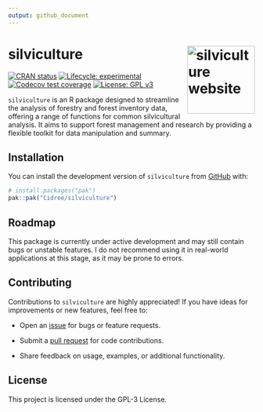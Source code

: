 ```yaml
---
output: github_document
---
```

# silviculture <a href="https://github.com/Cidree/silviculture"><img src="man/figures/logo.png" alt="silviculture website" align="right" height="138"/></a>

<!-- badges: start -->

[![CRAN status](https://www.r-pkg.org/badges/version/silviculture)](https://CRAN.R-project.org/package=silviculture) [![Lifecycle: experimental](https://img.shields.io/badge/lifecycle-experimental-orange.svg)](https://lifecycle.r-lib.org/articles/stages.html#experimental) [![Codecov test coverage](https://codecov.io/gh/Cidree/silviculture/graph/badge.svg)](https://app.codecov.io/gh/Cidree/silviculture) [![License: GPL v3](https://img.shields.io/badge/License-GPLv3-blue.svg)](https://www.gnu.org/licenses/gpl-3.0)

<!-- badges: end -->

`silviculture` is an R package designed to streamline the analysis of forestry and forest inventory data, offering a range of functions for common silvicultural analysis. It aims to support forest management and research by providing a flexible toolkit for data manipulation and summary.

## Installation

You can install the development version of `silviculture` from [GitHub](https://github.com/) with:

``` r
# install.packages("pak")
pak::pak("Cidree/silviculture")
```

## Roadmap

This package is currently under active development and may still contain bugs or unstable features. I do not recommend using it in real-world applications at this stage, as it may be prone to errors.

## Contributing

Contributions to `silviculture` are highly appreciated! If you have ideas for improvements or new features, feel free to:

-   Open an [issue](https://github.com/Cidree/silviculture/issues) for bugs or feature requests.

-   Submit a [pull request](https://github.com/Cidree/silviculture/pulls) for code contributions.

-   Share feedback on usage, examples, or additional functionality.

## License

This project is licensed under the GPL-3 License.
